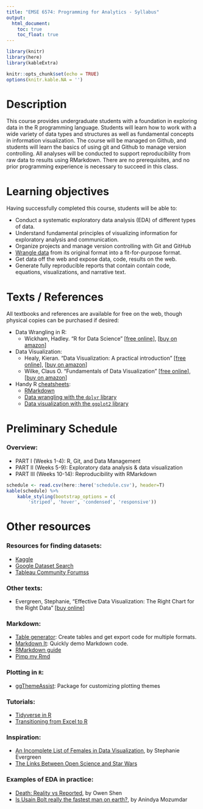 ```yaml
---
title: "EMSE 6574: Programming for Analytics - Syllabus"
output:
  html_document:
    toc: true
    toc_float: true
---
```


```r
library(knitr)
library(here)
library(kableExtra)

knitr::opts_chunk$set(echo = TRUE)
options(knitr.kable.NA = '')
```

# Description

This course provides undergraduate students with a foundation in exploring data in the R programming language. Students will learn how to work with a wide variety of data types and structures as well as fundamental concepts in information visualization. The course will be managed on Github, and students will learn the basics of using git and Github to manage version controlling. All analyses will be conducted to support reproducibility from raw data to results using RMarkdown. There are no prerequisites, and no prior programming experience is necessary to succeed in this class.

# Learning objectives

Having successfully completed this course, students will be able to:

- Conduct a systematic exploratory data analysis (EDA) of different types of data.
- Understand fundamental principles of visualizing information for exploratory analysis and communication.
- Organize projects and manage version controlling with Git and GitHub
- [Wrangle data](https://r4ds.had.co.nz/wrangle-intro.html) from its original format into a fit-for-purpose format.
- Get data off the web and expose data, code, results on the web.
- Generate fully reproducible reports that contain contain code, equations, visualizations, and narrative text.

# Texts / References

All textbooks and references are available for free on the web, though physical copies can be purchased if desired:

- Data Wrangling in R:
    - Wickham, Hadley. "R for Data Science"
    [[free online](https://r4ds.had.co.nz/)],
    [[buy on amazon](https://www.amazon.com/Data-Science-Transform-Visualize-Model/dp/1491910399)]
- Data Visualization:
    - Healy, Kieran. "Data Visualization: A practical introduction"
    [[free online](http://socviz.co/)],
    [[buy on amazon](https://www.amazon.com/Data-Visualization-Introduction-Kieran-Healy/dp/0691181624)]
    - Wilke, Claus O. "Fundamentals of Data Visualization"
    [[free online](https://serialmentor.com/dataviz/)],
    [[buy on amazon](https://www.amazon.com/Fundamentals-Data-Visualization-Informative-Compelling/dp/1492031089)]
- Handy R [cheatsheets](https://www.rstudio.com/resources/cheatsheets/):
    - [RMarkdown](https://github.com/rstudio/cheatsheets/raw/master/rmarkdown-2.0.pdf)
    - [Data wrangling with the `dplyr` library](https://github.com/rstudio/cheatsheets/raw/master/data-transformation.pdf)
    - [Data visualization with the `ggplot2` library](https://github.com/rstudio/cheatsheets/raw/master/data-visualization-2.1.pdf)

# Preliminary Schedule

### Overview:
- PART I (Weeks 1-4): R, Git, and Data Management
- PART II (Weeks 5-9): Exploratory data analysis & data visualization
- PART III (Weeks 10-14): Reproducibility with RMarkdown

```r
schedule <- read.csv(here::here('schedule.csv'), header=T)
kable(schedule) %>%
    kable_styling(bootstrap_options = c(
        'striped', 'hover', 'condensed', 'responsive'))
```

# Other resources

### Resources for finding datasets:
- [Kaggle](https://www.kaggle.com/datasets)
- [Google Dataset Search](https://toolbox.google.com/datasetsearch)
- [Tableau Community Forumss](https://community.tableau.com/docs/DOC-10635)

### Other texts:
- Evergreen, Stephanie,
  "Effective Data Visualization: The Right Chart for the Right Data"
  [[buy online](https://www.amazon.com/Effective-Data-Visualization-Right-Chart/dp/1544350880/)]

### Markdown:
- [Table generator](http://www.tablesgenerator.com/): Create tables and get export code for multiple formats.
- [Markdown It](https://markdown-it.github.io): Quickly demo Markdown code.
- [RMarkdown guide](http://www.stat.cmu.edu/~cshalizi/rmarkdown/)
- [Pimp my Rmd](https://holtzy.github.io/Pimp-my-rmd/)

### Plotting in `R`:
- [ggThemeAssist](https://github.com/calligross/ggthemeassist): Package for customizing plotting themes

### Tutorials:
- [Tidyverse in R](https://www.datacamp.com/community/tutorials/tidyverse-tutorial-r)
- [Transitioning from Excel to R](https://trendct.org/2015/06/12/r-for-beginners-how-to-transition-from-excel-to-r/)

### Inspiration:
- [An Incomplete List of Females in Data Visualization](https://stephanieevergreen.com/females-in-dataviz/), by Stephanie Evergreen
- [The Links Between Open Science and Star Wars](https://medium.com/read-write-participate/open-science-and-star-wars-2577b8081e8f)

### Examples of EDA in practice:
- [Death: Reality vs Reported](https://owenshen24.github.io/charting-death/), by Owen Shen
- [Is Usain Bolt really the fastest man on earth?](https://www.r-bloggers.com/fun-with-statistics-is-usain-bolt-really-the-fastest-man-on-earth/amp/), by Anindya Mozumdar
